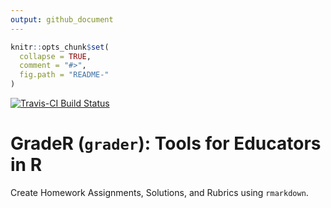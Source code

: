 ```yaml
---
output: github_document
---
```


<!-- README.md is generated from README.Rmd. Please edit that file -->

```r
knitr::opts_chunk$set(
  collapse = TRUE,
  comment = "#>",
  fig.path = "README-"
)
```

[![Travis-CI Build Status](https://travis-ci.org/coatless/grader.svg?branch=master)](https://travis-ci.org/coatless/grader)

# GradeR (`grader`): Tools for Educators in R

Create Homework Assignments, Solutions, and Rubrics using `rmarkdown`.

